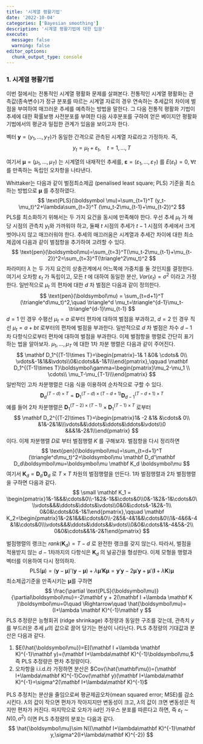 ```yaml
---
title: '시계열 평활기법'
date: '2022-10-04'
categories: ['Bayesian smoothing']
description: '시계열 평활기법에 대한 입문'
execute: 
  message: false
  warning: false
editor_options: 
  chunk_output_type: console
---
```





### 1. 시계열 평활기법

이번 절에서는 전통적인 시계열 평활화 문제를 살펴본다. 전통적인 시계열 평활화는 관측값(종속변수)가 정규 분포를 따르는 시계열 자료의 경우  연속하는 추세값의 차이에 벌점을 부여하여 매끄러운 추세를 예측하는 방법을 말한다.  그 다음 전통적 평활화 기법이 추세에 대한 확률보행 사전분포를 부여한 다음 사후분포를 구하여 얻은 베이지안 평활화 기법에서의 평균과 밀접한 관계가 있음을 보이고자 한다.

벡터 $\mathbf y=(y_1,\ldots, y_T)$가 동일한 간격으로 관측된 시계열 자료라고 가정하자. 즉,  
$$
y_t=\mu_t+\varepsilon_t,\quad t=1,\ldots, T
$$

 여기서 $\boldsymbol\mu=(\mu_1,\ldots, \mu_T)$ 는 시계열의 내재적인 추세를, $\boldsymbol\varepsilon=(\varepsilon_1,\ldots,\varepsilon_T)$ 를 $E(\varepsilon_t)=0,\;\forall t$ 를 만족하는 독립인 오차항을 나타낸다.

Whittaker는 다음과 같이 벌점최소제곱 (penalised least square; PLS) 기준을 최소하는 방법으로 $\boldsymbol\mu$ 를 추정하였다. 
$$
\text{PLS}(\boldsymbol \mu)=\sum_{t=1}^T (y_t-\mu_t)^2+\lambda\sum_{t=3}^T (\mu_t-2\mu_{t-1}+\mu_{t-2})^2
$$
PLS를 최소화하기 위해서는 두 가지 요건을 동시에 만족해야 한다. 우선 추세 $\mu_t$ 가 해당 시점의 관측치 $y_t$와 가까워야 하고, 둘째 $t$ 시점의 추세가 $t-1$ 시점의 추세에서 크게 벗어나지 않고 매끄러워야 한다.
추세의 매끄러움은 시계열과 추세간 차이에 대한 최소제곱에 다음과 같이 벌점항을 추가하여 고려할 수 있다. 
$$
\text{pen}(\boldsymbol\mu)=\sum_{t=3}^T(\mu_t-2\mu_{t-1}+\mu_{t-2})^2=\sum_{t=3}^T(\triangle^2\mu_t)^2
$$
 파라미터 $\lambda$ 는 두 가지 요건의 상충관계에서 어느쪽에 가중치를 둘 것인지를 결정한다. 여기서 오차항 $\varepsilon_t$ 가 독립이고, 모든 $t$ 에 대하여 동일한 분산, $Var(\varepsilon_t)=\sigma^2$ 이라고 가정한다. 일반적으로 $\mu_t$ 의 편차에 대한 $d$ 차 벌점은 다음과 같이 정의한다. 
$$
\text{pen}(\boldsymbol\mu) = \sum_{t=d+1}^T (\triangle^d\mu_t)^2,\quad \triangle^d \mu_t=\triangle^{d-1}\mu_t-\triangle^{d-1}\mu_{t-1}
$$
$d=1$ 인 경우 수평선 $\mu_t=a$ 로부터 편차에 대하여 벌점을 부과하고, $d=2$ 인 경우 직선 $\mu_t=a+bt$ 로부터의 편차에 벌점을 부과한다. 일반적으로 $d$ 차 벌점은 차수 $d-1$ 차 다항식으로부터 편차에 대하여 벌점을 부과한다. 이제 벌점항을 행렬로 간단히 표기하는 법을 알아보자. $\mu_1,\ldots,\mu_T$ 에 대한 1차 차분 행렬은 다음과 같이 주어진다. 
$$
\mathbf D_1^{(T-1)\times T}=\begin{pmatrix}-1& 1 &0& \cdots& 0\\ \vdots&-1&1&&\vdots\\0&\cdots&&-1&1\\\end{pmatrix},\qquad \mathbf D_1^{(T-1)\times T}\boldsymbol\gamma=\begin{pmatrix}\mu_2-\mu_1 \\ \cdots\\ \mu_T-\mu_{T-1}\\\end{pmatrix}
$$
 일반적인 고차 차분행렬은 다음 식을 이용하여 순차적으로 구할 수 있다.
$$
\mathbf D_d^{(T-d)\times T}=\mathbf D_1^{(T-d)\times (T-d+1)}\mathbf D_{d-1}^{(T-d+1)\times T}
$$
예를 들어 2차 차분행렬은 $\mathbf D_1^{(T-2)\times (T-1)}\times \mathbf D_1^{(T-1)\times T}$ 로부터 
$$
\mathbf D_2^{(T-2)\times T}=\begin{pmatrix}1& -2 &1& &\cdots& 0\\ &1&-2&1&\\\vdots&&\ddots&\ddots&\ddots&\vdots\\0 &&&1&-2&1\\\end{pmatrix}
$$
 이다. 이제 차분행렬 $D$로 부터 벌점행렬 $K$ 를 구해보자. 벌점항을 다시 정리하면 
$$
\text{pen}(\boldsymbol\mu)=\sum_{t=d+1}^T (\triangle^d\mu_t)^2=\boldsymbol\mu \mathbf D_d'\mathbf D_d\boldsymbol\mu=\boldsymbol\mu \mathbf K_d \boldsymbol\mu
$$
여기서 $\mathbf K_d=\mathbf D_d'\mathbf D_d$ 로 $T\times T$ 차원의 벌점행렬을 만든다. 1차 벌점행렬과 2차 벌점행렬을 구하면 다음과 같다.
$$
\small
\mathbf K_1 = \begin{pmatrix}1&-1&&&\cdots&0\\-1&2&-1&&\cdots&0\\0&-1&2&-1&\cdots&0\\\vdots&&&\ddots&\ddots&\vdots\\0&0&\cdots&-1&2&-1\\ 0&0&\cdots&0&-1&1\end{pmatrix},\qquad \mathbf K_2=\begin{pmatrix}1&-2&1&&&\cdots&0\\-2&5&-4&1&&\cdots&0\\1&-4&6&-4&1&\cdots&0\\\vdots&&&\ddots&\ddots&&\vdots\\0&0&\cdots&1&-4&5&-2\\ 0&0&\cdots&&1&-2&1\end{pmatrix}
$$


벌점행렬의 랭크는 $rank(\mathbf K_d)=T-d$ 로 완전한 랭크를 갖지 않는다. 따라서, 벌점을 적용받지 않는 $d-1$차까지의 다항식은 $\mathbf K_d$ 의 널공간을 형성한다. 이제 모형을 행렬과 벡터를 이용하여 다시 정의하자. 
$$
\text{PLS}(\boldsymbol\mu)=(\mathbf y-\boldsymbol\mu)'(\mathbf y-\boldsymbol\mu)+\lambda\boldsymbol\mu'\mathbf K\boldsymbol\mu = \mathbf y '\mathbf y -2\boldsymbol\mu'\mathbf y+\boldsymbol\mu'(\mathbf I +\lambda\mathbf K)\boldsymbol\mu
$$
최소제곱기준을 만족시키는 $\boldsymbol\mu$를 구하면
$$
\frac{\partial \text{PLS}(\boldsymbol\mu)}{\partial\boldsymbol\mu}=-2\mathbf y + 2(\mathbf I +\lambda \mathbf K )\boldsymbol\mu=0\quad \Rightarrow\quad \hat{\boldsymbol\mu}=(I+\lambda \mathbf K)^{-1}\mathbf y
$$
PLS 추정량은 능형회귀 (ridge shrinkage) 추정량과 동일한 구조를 갖는데, 관측치 $y$ 를 부드러운 추세 $\mu$의 값으로 끌어 당기는 현상이 나타난다. PLS 추정량의 기대값과 분산은 다음과 같다.

1.  $E(\hat{\boldsymbol\mu})=E[(\mathbf I +\lambda \mathbf K)^{-1}\mathbf y)=(\mathbf I+\lambda\mathbf K)^{-1}\boldsymbol\mu,$ 즉 PLS 추정량은 편차 추정량이다.
2.  오차항을 i.i.d.라 가정하면 분산은 $Cov(\hat{\mathbf\mu})=(\mathbf I+\lambda\mathbf K)^{-1}Cov(\mathbf y)(\mathbf I+\lambda\mathbf K)^{-1}=\sigma^2(\mathbf I+\lambda\mathbf K)^{-1}$

PLS 추정치는 분산을 줄임으로써 평균제곱오차(mean squared error; MSE)를 감소시킨다. $\lambda$의 값이 작으면 편차가 작아지지만 변동성이 크고, $\lambda$의 값이 크면 변동성은 적지만 편차가 커진다. 마지막으로 오차가 iid인 가우스 분포를 따른다고 하면, 즉 $\varepsilon_t\sim N(0,\sigma^2)$ 이면 PLS 추정량의 분포는 다음과 같다.
$$
\hat{\boldsymbol\mu}\sim N((\mathbf I+\lambda\mathbf K)^{-1}\mathbf y,\sigma^2(I+\lambda\mathbf K)^{-2})
$$

